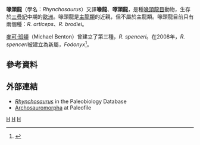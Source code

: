 {{Otheruses|subject=[[喙頭龍目|喙頭龍目]]的喙頭龍|other=[[翼龍目|翼龍目]]的喙頭龍|喙頭龍 (翼龍類)}}
{{Automatic taxobox
| taxon = Rhynchosaurus
| authority = [[理查·歐文|Owen]], 1842
| fossil_range = [[三疊紀|三疊紀]][[安尼期|安尼期]]
| image = Rhynchosaurus articeps.jpg
| image_caption = 喙頭龍的頭骨
| subdivision_ranks = [[種|種]]
| subdivision = 
*'''''R. articeps''''' <small>Owen, 1842 ([[模式種|模式種]])</small>
*'''''R. brodiei''''' <small>Benton, 1990</small>
}}

'''喙頭龍'''（學名：''Rhynchosaurus''）又譯'''喙龍'''、'''啄頭龍'''，是種[[喙頭龍目|喙頭龍目]]動物，生存於[[三疊紀|三疊紀]]中期的[[歐洲|歐洲]]。喙頭龍是[[主龍類|主龍類]]的近親，但不屬於主龍類。喙頭龍目前只有兩個種：''R. articeps''、''R. brodiei''。

[[麥可·班頓|麥可·班頓]]（Michael Benton）曾建立了第三種，''R. spenceri''。在2008年，''R. spenceri''被建立為新屬，''Fodonyx''<ref name="HB2008">{{cite journal |last=Hone |first=David W. E. |coauthors=Benton, Michael J. |date=2008 |title=A new genus of rhynchosaur from the Middle Triassic of south-west England |journal=Palaeontology |volume=51 |issue=1 |pages=95-115 |doi=10.1111/j.1475-4983.2007.00739.x}}</ref>。

==參考資料==
{{reflist}}

==外部連結==
*[http://paleodb.org/cgi-bin/bridge.pl?action=checkTaxonInfo&taxon_no=38212 ''Rhynchosaurus'']{{Wayback|url=http://paleodb.org/cgi-bin/bridge.pl?action=checkTaxonInfo&taxon_no=38212 |date=20120929125545 }} in the Paleobiology Database
*[https://web.archive.org/web/20050510142704/http://www.paleofile.com/Demo/Mainpage/Taxalist/Archosaurmorphs.htm Archosauromorpha] at Paleofile
{{主龍形下綱|R.}}
{{Taxonbar|from=Q1012859}}

[[Category:三疊紀爬行動物|H]]
[[Category:主龍形下綱|H]]
[[Category:1842年描述的分类群|H]]


{{Paleo-reptile-stub}}